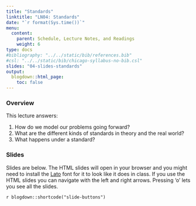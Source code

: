 ```yaml
---
title: "Standards"
linktitle: "LN04: Standards"
date: "`r format(Sys.time())`"
menu:
  content:
    parent: Schedule, Lecture Notes, and Readings
    weight: 6
type: docs
#bibliography: "../../static/bib/references.bib"
#csl: "../../static/bib/chicago-syllabus-no-bib.csl"
slides: "04-slides-standards"
output:
  blogdown::html_page:
    toc: false
---
```


### Overview

This lecture answers:

1. How do we model our problems going forward?
2. What are the different kinds of standards in theory and the real world?
3. What happens under a standard?

### Slides

Slides are below. 
The HTML slides will open in your browser and you might need to install the [Lato](https://fonts.google.com/specimen/Lato) font for it to look like it does in class.
If you use the HTML slides you can navigate with the left and right arrows.
Pressing 'o' lets you see all the slides.

`r blogdown::shortcode("slide-buttons")`

